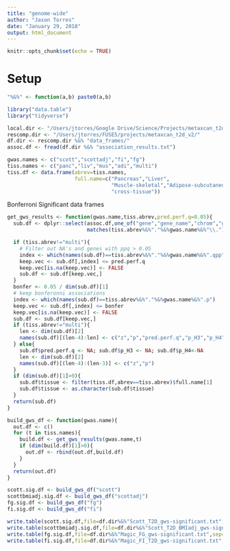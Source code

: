```yaml
---
title: "genome-wide"
author: "Jason Torres"
date: "January 29, 2018"
output: html_document
---
```


```r
knitr::opts_chunk$set(echo = TRUE)
```

# Setup 

```r

"%&%" <- function(a,b) paste0(a,b)

library("data.table")
library("tidyverse")

local.dir <- "/Users/jtorres/Google Drive/Science/Projects/metaxcan_t2d_v2/"
rescomp.dir <- "/Users/jtorres/FUSE5/projects/metaxcan_t2d_v2/"
df.dir <- rescomp.dir %&% "data_frames/"
assoc.df <- fread(df.dir %&% "association_results.txt")

gwas.names <- c("scott","scottadj","fi","fg")
tiss.names <- c("panc","liv","mus","adi","multi")
tiss.df <- data.frame(abrev=tiss.names,
                      full.name=c("Pancreas","Liver",
                                  "Muscle-skeletal","Adipose-subcutaneous",
                                  "cross-tissue"))

```


Bonferroni Significant data frames 

```r

get_gws_results <- function(gwas.name,tiss.abrev,pred.perf.q=0.05){
  sub.df <- dplyr::select(assoc.df,one_of("gene","gene_name","chrom","gene.start","gene.end"),
                          matches(tiss.abrev%&%"."%&%gwas.name%&%"\\.")) %>% as.data.frame(.)

  if (tiss.abrev!="multi"){
    # Filter out NA's and genes with ppq > 0.05
    index <- which(names(sub.df)==tiss.abrev%&%"."%&%gwas.name%&%".qpp") 
    keep.vec <- sub.df[,index] <= pred.perf.q
    keep.vec[is.na(keep.vec)] <- FALSE
    sub.df <- sub.df[keep.vec,]    
  }
  bonfer <- 0.05 / dim(sub.df)[1]
  # keep bonferonni associations 
  index <- which(names(sub.df)==tiss.abrev%&%"."%&%gwas.name%&%".p") 
  keep.vec <- sub.df[,index] <= bonfer
  keep.vec[is.na(keep.vec)] <- FALSE
  sub.df <- sub.df[keep.vec,]
  if (tiss.abrev!="multi"){
    len <- dim(sub.df)[2]
    names(sub.df)[(len-4):len] <- c("z","p","pred.perf.q","p_H3","p_H4")
  } else{
    sub.df$pred.perf.q <- NA; sub.df$p_H3 <- NA; sub.df$p_H4<-NA
    len <- dim(sub.df)[2]
    names(sub.df)[(len-4):(len-3)] <- c("z","p")
  }
  if (dim(sub.df)[1]>0){
    sub.df$tissue <- filter(tiss.df,abrev==tiss.abrev)$full.name[1]
    sub.df$tissue <- as.character(sub.df$tissue)    
  }
  return(sub.df)
}

build_gws_df <- function(gwas.name){
  out.df <- c()
  for (t in tiss.names){
    build.df <- get_gws_results(gwas.name,t)
    if (dim(build.df)[1]>0){
      out.df <- rbind(out.df,build.df)
    }
  }
  return(out.df)
}

```


```r


scott.sig.df <- build_gws_df("scott")
scottbmiadj.sig.df <- build_gws_df("scottadj")
fg.sig.df <- build_gws_df("fg")
fi.sig.df <- build_gws_df("fi")

write.table(scott.sig.df,file=df.dir%&%"Scott_T2D_gws-significant.txt",sep="\t",quote=F,row.names=F)
write.table(scottbmiadj.sig.df,file=df.dir%&%"Scott_T2D_BMIadj_gws-significant.txt",sep="\t",quote=F,row.names=F)
write.table(fg.sig.df,file=df.dir%&%"Magic_FG_gws-significant.txt",sep="\t",quote=F,row.names=F)
write.table(fi.sig.df,file=df.dir%&%"Magic_FI_T2D_gws-significant.txt",sep="\t",quote=F,row.names=F)



```


